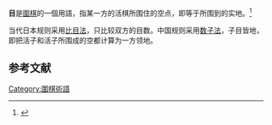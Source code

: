 {{Not|眼 (圍棋)}}
'''目'''是[[圍棋|圍棋]]的一個用語，指某一方的活棋所围住的空点，即等于所围到的实地。<ref>{{cite web|url=http://games.sports.cn/datebase/encyclopaedia/wq/2007-08-11/1690861_2.html|title=日本围棋规则(1989版)，第8条|date=2007年8月11日|accessdate=2017年2月19日|archive-date=2016年4月1日|archive-url=https://web.archive.org/web/20160401134627/http://games.sports.cn/datebase/encyclopaedia/wq/2007-08-11/1690861_2.html|dead-url=no}}</ref>

当代日本规则采用[[比目法|比目法]]，只比较双方的目数。中国规则采用[[数子法|数子法]]，子目皆地，即把活子和活子所围成的空都计算为一方领地。

==参考文献==
{{Reflist}}

{{go-stub}}
{{圍棋術語}}

[[Category:圍棋術語|Category:圍棋術語]]